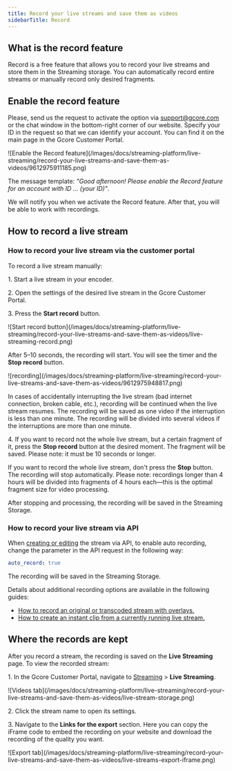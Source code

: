 ---
title: Record your live streams and save them as videos
sidebarTitle: Record
---

## What is the record feature

Record is a free feature that allows you to record your live streams and store them in the Streaming storage. You can automatically record entire streams or manually record only desired fragments.

## Enable the record feature

Please, send us the request to activate the option via [support@gcore.com](mailto:support@gcore.com) or the chat window in the bottom-right corner of our website. Specify your ID in the request so that we can identify your account. You can find it on the main page in the Gcore Customer Portal.


<Frame>![Enable the Record feature](/images/docs/streaming-platform/live-streaming/record-your-live-streams-and-save-them-as-videos/9612975911185.png)</Frame>



The message template: _"Good afternoon! Please enable the Record feature for an account with ID … (your ID)"_.

We will notify you when we activate the Record feature. After that, you will be able to work with recordings.

## How to record a live stream

### How to record your live stream via the customer portal

To record a live stream manually:

1\. Start a live stream in your encoder.

2\. Open the settings of the desired live stream in the Gcore Customer Portal.

3\. Press the **Start record** button.


<Frame>![Start record button](/images/docs/streaming-platform/live-streaming/record-your-live-streams-and-save-them-as-videos/live-streaming-record.png)</Frame>



After 5–10 seconds, the recording will start. You will see the timer and the **Stop record** button.


<Frame>![recording](/images/docs/streaming-platform/live-streaming/record-your-live-streams-and-save-them-as-videos/9612975948817.png)</Frame>



In cases of accidentally interrupting the live stream (bad internet connection, broken cable, etc.), recording will be continued when the live stream resumes. The recording will be saved as one video if the interruption is less than one minute. The recording will be divided into several videos if the interruptions are more than one minute.

4\. If you want to record not the whole live stream, but a certain fragment of it, press the **Stop record** button at the desired moment. The fragment will be saved. Please note: it must be 10 seconds or longer.

If you want to record the whole live stream, don't press the **Stop** button. The recording will stop automatically. Please note: recordings longer than 4 hours will be divided into fragments of 4 hours each—this is the optimal fragment size for video processing.

After stopping and processing, the recording will be saved in the Streaming Storage.

### How to record your live stream via API

When [creating or editing](https://api.gcore.com/docs/streaming) the stream via API, to enable auto recording, change the parameter in the API request in the following way:

```yaml
auto_record: true
 ```

The recording will be saved in the Streaming Storage.

Details about additional recording options are available in the following guides:

  * [How to record an original or transcoded stream with overlays.](/docs/api-reference/streaming/streams/start-recording)
  * [How to create an instant clip from a currently running live stream.](/docs/api-reference/streaming/streams/create-clip)



## Where the records are kept

After you record a stream, the recording is saved on the **Live Streaming** page. To view the recorded stream:

1\. In the Gcore Customer Portal, navigate to [Streaming](https://streaming.gcore.com/streaming) > **Live Streaming**. 


<Frame>![Videos tab](/images/docs/streaming-platform/live-streaming/record-your-live-streams-and-save-them-as-videos/live-stream-storage.png)</Frame>



2\. Click the stream name to open its settings.

3\. Navigate to the **Links for the export** section. Here you can copy the iFrame code to embed the recording on your website and download the recording of the quality you want.


<Frame>![Export tab](/images/docs/streaming-platform/live-streaming/record-your-live-streams-and-save-them-as-videos/live-streams-export-iframe.png)</Frame>